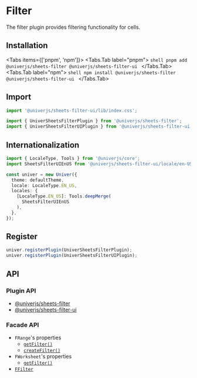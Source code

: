 
# Filter

The filter plugin provides filtering functionality for cells.

## Installation

<Tabs items={['pnpm', 'npm']}>
  <Tabs.Tab label="pnpm">
    ```shell
    pnpm add @univerjs/sheets-filter @univerjs/sheets-filter-ui
    ```
  </Tabs.Tab>
  <Tabs.Tab label="npm">
    ```shell
    npm install @univerjs/sheets-filter @univerjs/sheets-filter-ui
    ```
  </Tabs.Tab>
</Tabs>

## Import

```typescript
import '@univerjs/sheets-filter-ui/lib/index.css';

import { UniverSheetsFilterPlugin } from '@univerjs/sheets-filter';
import { UniverSheetsFilterUIPlugin } from '@univerjs/sheets-filter-ui';
```

## Internationalization

```typescript
import { LocaleType, Tools } from '@univerjs/core';
import SheetsFilterUIEnUS from '@univerjs/sheets-filter-ui/locale/en-US';

const univer = new Univer({
  theme: defaultTheme,
  locale: LocaleType.EN_US,
  locales: {
    [LocaleType.EN_US]: Tools.deepMerge(
      SheetsFilterUIEnUS
    ),
  },
});
```

## Register

```typescript
univer.registerPlugin(UniverSheetsFilterPlugin);
univer.registerPlugin(UniverSheetsFilterUIPlugin);
```

## API

### Plugin API

* [@univerjs/sheets-filter](/typedoc/@univerjs/sheets-filter/README)
* [@univerjs/sheets-filter-ui](/typedoc/@univerjs/sheets-filter-ui/README)

### Facade API

* `FRange`'s properties
  * [`getFilter()`](/typedoc/@univerjs/facade/classes/FRange#getfilter)
  * [`createFilter()`](/typedoc/@univerjs/facade/classes/FRange#createfilter)
* `FWorksheet`'s properties
  * [`getFilter()`](/typedoc/@univerjs/facade/classes/FWorksheet#getfilter)
* [`FFilter`](/typedoc/@univerjs/facade/classes/FFilter)
